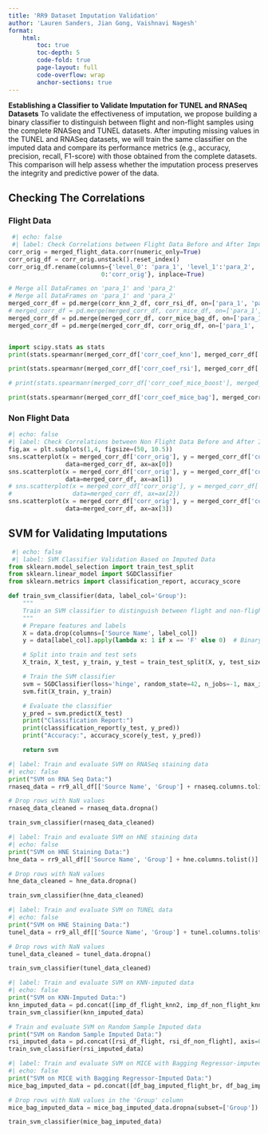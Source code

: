 ```yaml
---
title: 'RR9 Dataset Imputation Validation'
author: 'Lauren Sanders, Jian Gong, Vaishnavi Nagesh'
format:
    html:
        toc: true
        toc-depth: 5
        code-fold: true
        page-layout: full
        code-overflow: wrap 
        anchor-sections: true
---
```


**Establishing a Classifier to Validate Imputation for TUNEL and RNASeq Datasets**
To validate the effectiveness of imputation, we propose building a binary classifier to distinguish between flight and non-flight samples using the complete RNASeq and TUNEL datasets. After imputing missing values in the TUNEL and RNASeq datasets, we will train the same classifier on the imputed data and compare its performance metrics (e.g., accuracy, precision, recall, F1-score) with those obtained from the complete datasets. This comparison will help assess whether the imputation process preserves the integrity and predictive power of the data.


## Checking The Correlations
### Flight Data
```python
 #| echo: false
 #| label: Check Correlations between Flight Data Before and After Imputation
corr_orig = merged_flight_data.corr(numeric_only=True)
corr_orig_df = corr_orig.unstack().reset_index()
corr_orig_df.rename(columns={'level_0': 'para_1', 'level_1':'para_2',
                          0:'corr_orig'}, inplace=True)

# Merge all DataFrames on 'para_1' and 'para_2'
# Merge all DataFrames on 'para_1' and 'para_2'
merged_corr_df = pd.merge(corr_knn_2_df, corr_rsi_df, on=['para_1', 'para_2'], how='inner')
# merged_corr_df = pd.merge(merged_corr_df, corr_mice_df, on=['para_1', 'para_2'], how='inner')
merged_corr_df = pd.merge(merged_corr_df, corr_mice_bag_df, on=['para_1', 'para_2'], how='inner')
merged_corr_df = pd.merge(merged_corr_df, corr_orig_df, on=['para_1', 'para_2'], how='inner')


import scipy.stats as stats
print(stats.spearmanr(merged_corr_df['corr_coef_knn'], merged_corr_df['corr_orig']))

print(stats.spearmanr(merged_corr_df['corr_coef_rsi'], merged_corr_df['corr_orig']))

# print(stats.spearmanr(merged_corr_df['corr_coef_mice_boost'], merged_corr_df['corr_orig']))

print(stats.spearmanr(merged_corr_df['corr_coef_mice_bag'], merged_corr_df['corr_orig']))
```

### Non Flight Data
```python
#| echo: false
#| label: Check Correlations between Non Flight Data Before and After Imputation
fig,ax = plt.subplots(1,4, figsize=(50, 10.5))
sns.scatterplot(x = merged_corr_df['corr_orig'], y = merged_corr_df['corr_coef_knn'],
                data=merged_corr_df, ax=ax[0])
sns.scatterplot(x = merged_corr_df['corr_orig'], y = merged_corr_df['corr_coef_rsi'],
                data=merged_corr_df, ax=ax[1])             
# sns.scatterplot(x = merged_corr_df['corr_orig'], y = merged_corr_df['corr_coef_mice_boost'],
#                 data=merged_corr_df, ax=ax[2])
sns.scatterplot(x = merged_corr_df['corr_orig'], y = merged_corr_df['corr_coef_mice_bag'],
                data=merged_corr_df, ax=ax[3])
```



## SVM for Validating Imputations
```python
 #| echo: false
 #| label: SVM Classifier Validation Based on Imputed Data
from sklearn.model_selection import train_test_split
from sklearn.linear_model import SGDClassifier
from sklearn.metrics import classification_report, accuracy_score

def train_svm_classifier(data, label_col='Group'):
    """
    Train an SVM classifier to distinguish between flight and non-flight samples.
    """
    # Prepare features and labels
    X = data.drop(columns=['Source Name', label_col])
    y = data[label_col].apply(lambda x: 1 if x == 'F' else 0)  # Binary classification: Flight (1) vs Non-Flight (0)

    # Split into train and test sets
    X_train, X_test, y_train, y_test = train_test_split(X, y, test_size=0.3, random_state=42, stratify=y)

    # Train the SVM classifier
    svm = SGDClassifier(loss='hinge', random_state=42, n_jobs=-1, max_iter=1000, tol=1e-3)
    svm.fit(X_train, y_train)

    # Evaluate the classifier
    y_pred = svm.predict(X_test)
    print("Classification Report:")
    print(classification_report(y_test, y_pred))
    print("Accuracy:", accuracy_score(y_test, y_pred))

    return svm
```

```python
#| label: Train and evaluate SVM on RNASeq staining data
#| echo: false
print("SVM on RNA Seq Data:")
rnaseq_data = rr9_all_df[['Source Name', 'Group'] + rnaseq.columns.tolist()]

# Drop rows with NaN values
rnaseq_data_cleaned = rnaseq_data.dropna()

train_svm_classifier(rnaseq_data_cleaned)
```

```python
#| label: Train and evaluate SVM on HNE staining data
#| echo: false
print("SVM on HNE Staining Data:")
hne_data = rr9_all_df[['Source Name', 'Group'] + hne.columns.tolist()]

# Drop rows with NaN values
hne_data_cleaned = hne_data.dropna()

train_svm_classifier(hne_data_cleaned)
```

```python
#| label: Train and evaluate SVM on TUNEL data
#| echo: false
print("SVM on HNE Staining Data:")
tunel_data = rr9_all_df[['Source Name', 'Group'] + tunel.columns.tolist()]

# Drop rows with NaN values
tunel_data_cleaned = tunel_data.dropna()

train_svm_classifier(tunel_data_cleaned)
```

```python
#| label: Train and evaluate SVM on KNN-imputed data
#| echo: false
print("SVM on KNN-Imputed Data:")
knn_imputed_data = pd.concat([imp_df_flight_knn2, imp_df_non_flight_knn2], axis=0)
train_svm_classifier(knn_imputed_data)

# Train and evaluate SVM on Random Sample Imputed data
print("SVM on Random Sample Imputed Data:")
rsi_imputed_data = pd.concat([rsi_df_flight, rsi_df_non_flight], axis=0)
train_svm_classifier(rsi_imputed_data)

```

```python
#| label: Train and evaluate SVM on MICE with Bagging Regressor-imputed data
#| echo: false
print("SVM on MICE with Bagging Regressor-Imputed Data:")
mice_bag_imputed_data = pd.concat([df_bag_imputed_flight_br, df_bag_imputed_non_flight_br], axis=0)

# Drop rows with NaN values in the 'Group' column
mice_bag_imputed_data = mice_bag_imputed_data.dropna(subset=['Group'])

train_svm_classifier(mice_bag_imputed_data)
```

